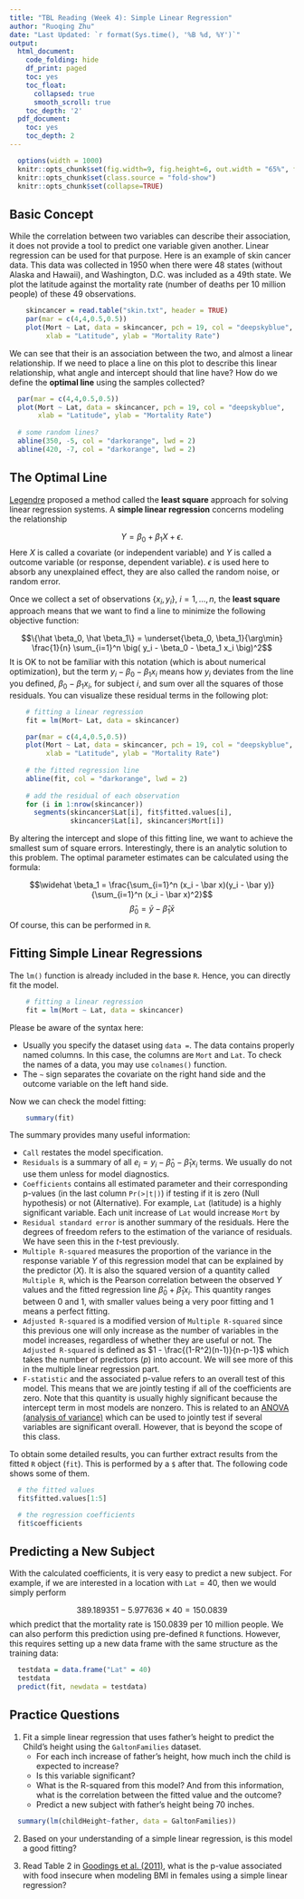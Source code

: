 ```yaml
---
title: "TBL Reading (Week 4): Simple Linear Regression"
author: "Ruoqing Zhu"
date: "Last Updated: `r format(Sys.time(), '%B %d, %Y')`"
output:
  html_document:
    code_folding: hide
    df_print: paged
    toc: yes
    toc_float:
      collapsed: true
      smooth_scroll: true
    toc_depth: '2'
  pdf_document:
    toc: yes
    toc_depth: 2
---
```


```r
  options(width = 1000)
  knitr::opts_chunk$set(fig.width=9, fig.height=6, out.width = "65%", fig.align = 'center')
  knitr::opts_chunk$set(class.source = "fold-show")
  knitr::opts_chunk$set(collapse=TRUE)
```

## Basic Concept

While the correlation between two variables can describe their association, it does not provide a tool to predict one variable given another. Linear regression can be used for that purpose. Here is an example of skin cancer data. This data was collected in 1950 when there were 48 states (without Alaska and Hawaii), and Washington, D.C. was included as a 49th state. We plot the latitude against the mortality rate (number of deaths per 10 million people) of these 49 observations.

```r
    skincancer = read.table("skin.txt", header = TRUE)
    par(mar = c(4,4,0.5,0.5))
    plot(Mort ~ Lat, data = skincancer, pch = 19, col = "deepskyblue",
         xlab = "Latitude", ylab = "Mortality Rate")
```
We can see that their is an association between the two, and almost a linear relationship. If we need to place a line on this plot to describe this linear relationship, what angle and intercept should that line have? How do we define the **optimal line** using the samples collected? 

```r
  par(mar = c(4,4,0.5,0.5))
  plot(Mort ~ Lat, data = skincancer, pch = 19, col = "deepskyblue",
       xlab = "Latitude", ylab = "Mortality Rate")
  
  # some random lines?
  abline(350, -5, col = "darkorange", lwd = 2)
  abline(420, -7, col = "darkorange", lwd = 2)
```

## The Optimal Line

[Legendre](https://en.wikipedia.org/wiki/Adrien-Marie_Legendre) proposed a method called the **least square** approach for solving linear regression systems. A **simple linear regression** concerns modeling the relationship

$$Y = \beta_0 + \beta_1 X + \epsilon.$$
Here $X$ is called a covariate (or independent variable) and $Y$ is called a outcome variable (or response, dependent variable). $\epsilon$ is used here to absorb any unexplained effect, they are also called the random noise, or random error. 

Once we collect a set of observations $\{x_i, y_i\}$, $i = 1, \ldots, n$, the **least square** approach means that we want to find a line to minimize the following objective function:

$$\{\hat \beta_0, \hat \beta_1\} = \underset{\beta_0, \beta_1}{\arg\min} \frac{1}{n} \sum_{i=1}^n \big( y_i - \beta_0 - \beta_1 x_i \big)^2$$
It is OK to not be familiar with this notation (which is about numerical optimization), but the term $y_i - \beta_0 - \beta_1 x_i$ means how $y_i$ deviates from the line you defined, $\beta_0 - \beta_1 x_i$, for subject $i$, and sum over all the squares of those residuals. You can visualize these residual terms in the following plot:

```r
    # fitting a linear regression
    fit = lm(Mort~ Lat, data = skincancer)

    par(mar = c(4,4,0.5,0.5))
    plot(Mort ~ Lat, data = skincancer, pch = 19, col = "deepskyblue",
         xlab = "Latitude", ylab = "Mortality Rate")
    
    # the fitted regression line
    abline(fit, col = "darkorange", lwd = 2)
    
    # add the residual of each observation
    for (i in 1:nrow(skincancer)) 
      segments(skincancer$Lat[i], fit$fitted.values[i],
               skincancer$Lat[i], skincancer$Mort[i])
```

By altering the intercept and slope of this fitting line, we want to achieve the smallest sum of square errors. Interestingly, there is an analytic solution to this problem. The optimal parameter estimates can be calculated using the formula:

$$\widehat \beta_1 = \frac{\sum_{i=1}^n (x_i - \bar x)(y_i - \bar y)}{\sum_{i=1}^n (x_i - \bar x)^2}$$
$$\widehat \beta_0 = \bar y - \widehat \beta_1 \bar x $$
Of course, this can be performed in `R`. 

## Fitting Simple Linear Regressions

The `lm()` function is already included in the base `R`. Hence, you can directly fit the model. 

```r
    # fitting a linear regression
    fit = lm(Mort ~ Lat, data = skincancer)
```

Please be aware of the syntax here: 

  * Usually you specify the dataset using `data =`. The data contains properly named columns. In this case, the columns are `Mort` and `Lat`. To check the names of a data, you may use `colnames()` function.
  * The `~` sign separates the covariate on the right hand side and the outcome variable on the left hand side.

Now we can check the model fitting:

```r
    summary(fit)
```

The summary provides many useful information:

  * `Call` restates the model specification.
  * `Residuals` is a summary of all $e_i = y_i - \hat\beta_0 - \hat\beta_1 x_i$ terms. We usually do not use them unless for model diagnostics.
  * `Coefficients` contains all estimated parameter and their corresponding p-values (in the last column `Pr(>|t|)`) if testing if it is zero (Null hypothesis) or not (Alternative). For example, `Lat` (latitude) is a highly significant variable. Each unit increase of `Lat` would increase `Mort` by 
  * `Residual standard error` is another summary of the residuals. Here the degrees of freedom refers to the estimation of the variance of residuals. We have seen this in the $t$-test previously. 
  * `Multiple R-squared` measures the proportion of the variance in the response variable $Y$ of this regression model that can be explained by the predictor ($X$). It is also the squared version of a quantity called `Multiple R`, which is the Pearson correlation between the observed $Y$ values and the fitted regression line $\hat\beta_0 + \hat\beta_1 x_i$. This quantity ranges between 0 and 1, with smaller values being a very poor fitting and 1 means a perfect fitting. 
  * `Adjusted R-squared` is a modified version of `Multiple R-squared` since this previous one will only increase as the number of variables in the model increases, regardless of whether they are useful or not. The  `Adjusted R-squared` is defined as $1 - \frac{(1-R^2)(n-1)}{n-p-1}$ which takes the number of predictors ($p$) into account. We will see more of this in the multiple linear regression part.  
  * `F-statistic` and the associated p-value refers to an overall test of this model. This means that we are jointly testing if all of the coefficients are zero. Note that this quantity is usually highly significant because the intercept term in most models are nonzero. This is related to an [ANOVA (analysis of variance)](https://en.wikipedia.org/wiki/Analysis_of_variance) which can be used to jointly test if several variables are significant overall. However, that is beyond the scope of this class. 

To obtain some detailed results, you can further extract results from the fitted `R` object (`fit`). This is performed by a `$` after that. The following code shows some of them. 

```r
  # the fitted values
  fit$fitted.values[1:5]

  # the regression coefficients
  fit$coefficients
```

## Predicting a New Subject

With the calculated coefficients, it is very easy to predict a new subject. For example, if we are interested in a location with `Lat`$= 40$, then we would simply perform 

$$389.189351 - 5.977636 \times 40 = 150.0839$$
which predict that the mortality rate is 150.0839 per 10 million people. We can also perform this prediction using pre-defined `R` functions. However, this requires setting up a new data frame with the same structure as the training data:

```r
  testdata = data.frame("Lat" = 40)
  testdata
  predict(fit, newdata = testdata)
```

## Practice Questions 

  1. Fit a simple linear regression that uses father's height to predict the Child's height using the `GaltonFamilies` dataset. 
      * For each inch increase of father's height, how much inch the child is expected to increase?
      * Is this variable significant?
      * What is the R-squared from this model? And from this information, what is the correlation between the fitted value and the outcome?
      * Predict a new subject with father's height being 70 inches. 
  
```r
  summary(lm(childHeight~father, data = GaltonFamilies))
```
  
  2. Based on your understanding of a simple linear regression, is this model a good fitting? 
  
  3. Read Table 2 in [Goodings et al. (2011)](papers/Gooding2011.pdf), what is the p-value associated with food insecure when modeling BMI in females using a simple linear regression? 
